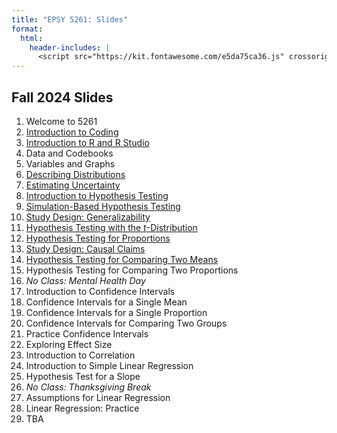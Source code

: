 ```yaml
---
title: "EPSY 5261: Slides"
format: 
  html:
    header-includes: |
      <script src="https://kit.fontawesome.com/e5da75ca36.js" crossorigin="anonymous"></script>
---
```


## Fall 2024 Slides

1. Welcome to 5261
2. [Introduction to Coding](d02-introduction-to-coding.html)
3. [Introduction to R and R Studio](d03-introduction-to-r-and-rstudio.html)
4. Data and Codebooks
5. Variables and Graphs
6. [Describing Distributions](d06-describing-distributions.html)
7. [Estimating Uncertainty](d07-estimating-uncertainty.html)
8. [Introduction to Hypothesis Testing](d08-introduction-to-hypothesis-testing.html)
9. [Simulation-Based Hypothesis Testing](d09-simulation-based-hypothesis-testing.html)
10. [Study Design: Generalizability](d10-study-design-generalizability.qmd)
11. [Hypothesis Testing with the *t*-Distribution](d11-hypothesis-testing-with-the-t-distribution.html)
12. [Hypothesis Testing for Proportions](d12-hypothesis-testing-for-proportions.html)
13. [Study Design: Causal Claims](d13-study-design-causal-claims.html)
14. [Hypothesis Testing for Comparing Two Means](d14-hypothesis-testing-for-comparing-two-means.html)
15. Hypothesis Testing for Comparing Two Proportions
16. *No Class: Mental Health Day*
17. Introduction to Confidence Intervals
18. Confidence Intervals for a Single Mean
19. Confidence Intervals for a Single Proportion
20. Confidence Intervals for Comparing Two Groups
21. Practice Confidence Intervals
22. Exploring Effect Size
23. Introduction to Correlation
24. Introduction to Simple Linear Regression
25. Hypothesis Test for a Slope
26. *No Class: Thanksgiving Break*
27. Assumptions for Linear Regression
28. Linear Regression: Practice
29. TBA